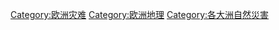 [[Category:欧洲灾难|Category:欧洲灾难]]
[[Category:欧洲地理|Category:欧洲地理]]
[[Category:各大洲自然災害|Category:各大洲自然災害]]